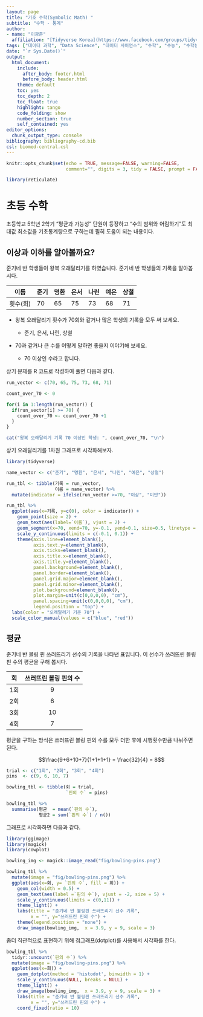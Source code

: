 ```yaml
---
layout: page
title: "기호 수학(Symbolic Math) "
subtitle: "수학 - 통계"
author:
- name: "이광춘"
  affiliation: "[Tidyverse Korea](https://www.facebook.com/groups/tidyverse/)"
tags: ["데이터 과학", "Data Science", "데이터 사이언스", "수학", "수능", "수학능력시험", "초중등", "통계"]
date: "`r Sys.Date()`"
output:
  html_document: 
    include:
      after_body: footer.html
      before_body: header.html
    theme: default
    toc: yes
    toc_depth: 2
    toc_float: true
    highlight: tango
    code_folding: show
    number_section: true
    self_contained: yes
editor_options: 
  chunk_output_type: console
bibliography: bibliography-cd.bib
csl: biomed-central.csl
---
```


```r
knitr::opts_chunk$set(echo = TRUE, message=FALSE, warning=FALSE,
                      comment="", digits = 3, tidy = FALSE, prompt = FALSE, fig.align = 'center')

library(reticulate)
```

# 초등 수학 {#stat-elementary-5}

초등학교 5학년 2학기 "평균과 가능성" 단원이 등장하고 "수의 범위와 어림하기"도 최대값 최소값을 기초통계량으로 구하는데 필히 도움이 되는 내용이다.

## 이상과 이하를 알아볼까요? {#max-min}

준기네 반 학생들이 왕복 오래달리기를 하였습니다. 준기네 반 학생들의 기록을 알아봅시다.

| 이름     | 준기 | 명환 | 은서 | 나린 | 예은 | 상철 |
|----------|------|------|------|------|------|------|
| 횟수(회) | 70   | 65   | 75   | 73   | 68   | 71   |

-   왕복 오래달리기 횟수가 70회와 같거나 많은 학생의 기록을 모두 써 보세요.

    -   준기, 은서, 나린, 상철

-   70과 같거나 큰 수를 어떻게 말하면 좋을지 이야기해 보세요.

    -   70 이상인 수라고 합니다.

상기 문제를 R 코드로 작성하여 풀면 다음과 같다.

```r
run_vector <- c(70, 65, 75, 73, 68, 71)

count_over_70 <- 0

for(i in 1:length(run_vector)) {
  if(run_vector[i] >= 70) {
    count_over_70 <- count_over_70 +1
  }
}

cat("왕복 오래달리기 기록 70 이상인 학생: ", count_over_70, "\n")
```

상기 오래달리기를 1차원 그래프로 시각화해보자.

```r
library(tidyverse)

name_vector <- c("준기", "명환", "은서", "나린", "예은", "상철")

run_tbl <- tibble(기록 = run_vector,
                  이름 = name_vector) %>% 
  mutate(indicator = ifelse(run_vector >=70, "이상", "미만"))

run_tbl %>% 
  ggplot(aes(x=기록, y=c(0), color = indicator)) +
    geom_point(size = 2) +
    geom_text(aes(label=`이름`), vjust = 2) +
    geom_segment(x=70, xend=70, y=-0.1, yend=0.1, size=0.5, linetype = "dashed") +
    scale_y_continuous(limits = c(-0.1, 0.1)) +
    theme(axis.line=element_blank(),
          axis.text.y=element_blank(),
          axis.ticks=element_blank(),
          axis.title.x=element_blank(),
          axis.title.y=element_blank(),
          panel.background=element_blank(),
          panel.border=element_blank(),
          panel.grid.major=element_blank(),
          panel.grid.minor=element_blank(),
          plot.background=element_blank(),
          plot.margin=unit(c(0,0,0,0), "cm"),
          panel.spacing=unit(c(0,0,0,0), "cm"),
          legend.position = "top") +
  labs(color = "오래달리기 기준 70") +
  scale_color_manual(values = c("blue", "red"))
```

## 평균 {#average}

준기네 반 볼링 핀 쓰러뜨리기 선수의 기록을 나타낸 표입니다. 이 선수가 쓰러뜨린 볼링핀 수의 평균을 구해 봅시다.

|  회 | 쓰러뜨린 볼링 핀의 수 |
|:---:|:---------------------:|
| 1회 |           9           |
| 2회 |           6           |
| 3회 |           10          |
| 4회 |           7           |

평균을 구하는 방식은 쓰러뜨린 볼링 핀의 수를 모두 더한 후에 시행횟수만큼 나눠주면 된다. 

$$\frac{9+6+10+7}{1+1+1+1} = \frac{32}{4} = 8$$

```r
trial <- c("1회", "2회", "3회", "4회")
pins  <- c(9, 6, 10, 7)

bowling_tbl <- tibble(회 = trial, 
                      `핀의 수` = pins)

bowling_tbl %>% 
  summarise(평균  = mean(`핀의 수`),
            평균2 = sum(`핀의 수`) / n())
```

그래프로 시각화하면 다음과 같다.

```r
library(ggimage)
library(magick)
library(cowplot)

bowling_img <- magick::image_read("fig/bowling-pins.png")

bowling_tbl %>% 
  mutate(image = "fig/bowling-pins.png") %>% 
  ggplot(aes(x=회, y= `핀의 수`, fill = 회)) +
    geom_col(width = 0.5) +
    geom_text(aes(label =`핀의 수`), vjust = -2, size = 5) +
    scale_y_continuous(limits = c(0,11)) +
    theme_light() +
    labs(title = "준기네 반 볼링핀 쓰러뜨리기 선수 기록",
         x = "", y="쓰러뜨린 핀의 수") +
    theme(legend.position = "none") +
    draw_image(bowling_img,  x = 3.9, y = 9, scale = 3)
```  

좀더 직관적으로 표현하기 위해 점그래프(dotplot)를 사용해서 시각화를 한다.

```r
bowling_tbl %>% 
  tidyr::uncount(`핀의 수`) %>% 
  mutate(image = "fig/bowling-pins.png") %>%   
  ggplot(aes(x=회)) +
    geom_dotplot(method = 'histodot', binwidth = 1) +
    scale_y_continuous(NULL, breaks = NULL) +
    theme_light() +
    draw_image(bowling_img,  x = 3.9, y = 9, scale = 3) +
    labs(title = "준기네 반 볼링핀 쓰러뜨리기 선수 기록",
         x = "", y="쓰러뜨린 핀의 수") +
    coord_fixed(ratio = 10)
```

